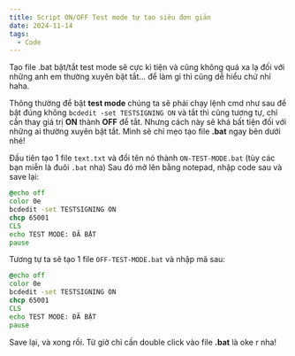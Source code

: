 ```yaml
---
title: Script ON/OFF Test mode tự tạo siêu đơn giản
date: 2024-11-14
tags:
  - Code
---
```


Tạo file .bat bật/tắt test mode sẽ cực kì tiện và cũng không quá xa lạ đối với những anh em thường xuyên bật tắt... để làm gì thì cũng dễ hiểu chứ nhỉ haha.

Thông thường để bật **test mode** chúng ta sẽ phải chạy lệnh cmd như sau để bật đúng không `bcdedit -set TESTSIGNING ON`
và tắt thì cũng tương tự, chỉ cần thay giá trị **ON** thành **OFF** để tắt. Nhưng cách này sẽ khá bất tiện đối với những ai thường xuyên bật tắt. Mình sẽ chỉ mẹo tạo file **.bat** ngay bên dưới nhé!

Đầu tiên tạo 1 file `text.txt` và đổi tên nó thành `ON-TEST-MODE.bat` (tùy các bạn miễn là đuôi `.bat` nha)
Sau đó mở lên bằng notepad, nhập code sau và save lại:

```bat title=ON-TEST-MODE.bat highlight=5-7,10
@echo off
color 0e
bcdedit -set TESTSIGNING ON
chcp 65001
CLS
echo TEST MODE: ĐÃ BẬT
pause
```

Tương tự ta sẽ tạo 1 file `OFF-TEST-MODE.bat` và nhập mã sau:

```bat title=OFF-TEST-MODE.bat highlight=5-7,10
@echo off
color 0e
bcdedit -set TESTSIGNING ON
chcp 65001
CLS
echo TEST MODE: ĐÃ BẬT
pause
```

Save lại, và xong rồi. Từ giờ chỉ cần double click vào file **.bat** là oke r nha!
